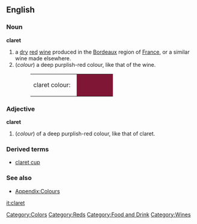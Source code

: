 {{wikipedia}}
==English==

===Noun===
'''claret'''
# a [[dry]] [[red]] [[wine]] produced in the [[Bordeaux]] region of [[France]], or a similar wine made elsewhere.
#(''colour'') a deep purplish-red colour, like that of the wine.
#:<table><tr><td>claret colour: &nbsp;</td><td bgcolor="#7F1635" width="80">&nbsp; </td></tr></table>

===Adjective===
'''claret'''
#(''colour'') of a deep purplish-red colour, like that of claret.

===Derived terms===
*[[claret cup]]

===See also===
*[[Wiktionary_Appendix:Colours|Appendix:Colours]]

[[Category:Colors]]
[[Category:Reds]]
[[Category:Food and Drink]]
[[Category:Wines]]

[[it:claret]]
